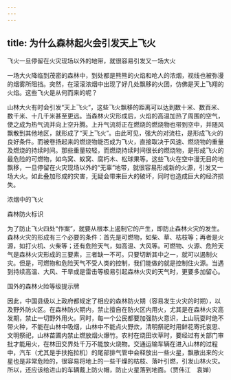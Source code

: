 ```yaml
---
---
---
```

title: 为什么森林起火会引发天上飞火
---




飞火一旦停留在火灾现场以外的地带，就很容易引发又一场大火



一场大火降临到茂密的森林中，到处都是熊熊的火焰和呛人的浓烟，视线也被弥漫的烟雾所阻挡。突然，在滚滚浓烟中出现了好几处飘移的火团，仿佛是天上飞翔的火焰。这些飞火是从何而来的呢？

山林大火有时会引发“天上飞火”，这些飞火飘移的距离可以达到数十米、数百米、数千米、十几千米甚至更远。当森林火灾形成后，火焰的高温加热了周围的空气，使之成为热气流并向上空升腾。上升气流将正在燃烧的燃烧物也带到空中，并随风飘散到其他地区，就形成了“天上飞火”。由此可见，强大的对流柱，是形成飞火的良好条件。而被卷扬起来的燃烧物能否成为飞火，直接取决于风速、燃烧物的重量及燃烧的持续时间。那些重量较轻，而燃烧持续时间很长的燃烧物，是形成飞火的最危险的可燃物，如鸟窝、蚁窝、腐朽木、松球果等。这些飞火在空中漫无目的地飘移，一旦停留在火灾现场以外的“无辜”地带，就很容易形成新的火源，引发又一场大火。如此叠加形成的灾害，无疑会带来巨大的破坏，同时也造成巨大的经济损失。

浓烟中的飞火



森林防火标识



为了防止飞火四处“作案”，就要从根本上遏制它的产生，即防止森林火灾的发生。森林火灾的形成有三个必要的条件：首先是可燃物，如柴、草、枯枝等；再者是火源，如打火机、火柴等；还有危险天气，如高温、大风等。可燃物、火源、危险天气是森林火灾形成的三要素，三者缺一不可。只要切断其中之一，就可以遏制火灾。但是，可燃物和危险天气不受人类的控制，我们能做的就是控制住火源。当遇到持续高温、大风、干旱或是雷击等极易引起森林火灾的天气时，更要多加留心。

国外的森林火险等级提示牌



因此，中国县级以上政府都规定了相应的森林防火期（容易发生火灾的时期），以及野外防火区。在森林防火期内，禁止擅自在防火区内用火，尤其是在森林火灾高发期，禁止一切野外用火。同时，每一个公民都要加强防火意识，上山玩耍时绝不带火种，不能在山林中吸烟，山林中不能点火野炊，清明祭祀时用鲜花寄托哀思、文明祭祀，山林苗圃内禁止燃放烟火爆竹。农村在烧田坎草时，要经过有关部门审批才能用火，在林田交界处千万不能放火烧物。交通运输车辆在进入山林的过程中，汽车（尤其是手扶拖拉机）的尾部排气管中会释放出一些火星，飘散出来的火星也是非常危险的，很容易将地上的一些干燥的枯枝、落叶引燃，引发山林火灾。所以，还应该给进山的车辆戴上防火帽，防止火星落到地面。（贾伟江　袁婵）
